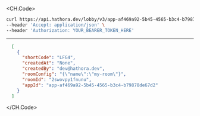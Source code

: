
<CH.Code>
```bash Example Request
curl https://api.hathora.dev/lobby/v3/app-af469a92-5b45-4565-b3c4-b79878de67d2/list/public \
--header 'Accept: application/json' \
--header 'Authorization: YOUR_BEARER_TOKEN_HERE'
```
---

```json Example Response
  [
    {
      "shortCode": "LFG4",
      "createdAt": "None",
      "createdBy": "dev@hathora.dev",
      "roomConfig": "{\"name\":\"my-room\"}",
      "roomId": "2swovpy1fnunu",
      "appId": "app-af469a92-5b45-4565-b3c4-b79878de67d2"
    }
  ]
```
</CH.Code>

